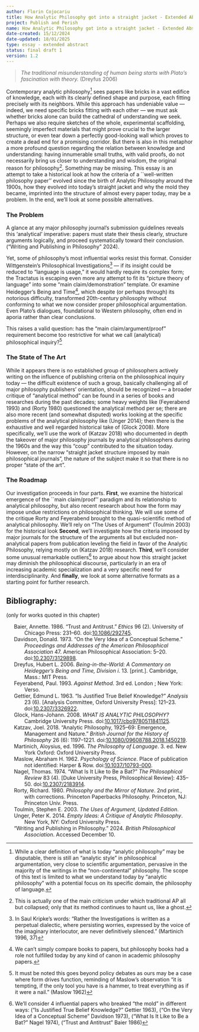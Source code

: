 ```yaml
---
author: Florin Cojocariu
title: How Analytic Philosophy got into a straight jacket - Extended Abstract
project: Publish and Perish
name: How Analytic Philosophy got into a straight jacket - Extended Abstract
date-created: 15/12/2024
date-updated: 18/01/2025
type: essay - extended abstract
status: final draft 1
version: 1.2
---
```



> *The traditional misunderstanding of human being starts with Plato's fascination with theory.* (Dreyfus 2006)

Contemporary analytic philosophy[^1] sees papers like bricks in a vast edifice of knowledge, each with its clearly defined shape and purpose, each fitting precisely with its neighbors. While this approach has undeniable value --- indeed, we need specific bricks fitting with each other --- we must ask whether bricks alone can build the cathedral of understanding we seek. Perhaps we also require sketches of the whole, experimental scaffolding, seemingly imperfect materials that might prove crucial to the larger structure, or even tear down a perfectly good-looking wall which proves to create a dead end for a promising corridor. But there is also in this metaphor a more profound question regarding the relation between knowledge and understanding: having innumerable small truths, with valid proofs, do not necessarily bring us closer to understanding and wisdom, the original reason for philosophy[^2]. Something may be missing. This essay is an attempt to take a historical look at how the criteria of a \`\`well-written philosophy paper'' evolved since the birth of Analytic Philosophy around the 1900s, how they evolved into today's straight jacket and why the mold they became, imprinted into the structure of almost every paper today, may be a problem. In the end, we'll look at some possible alternatives.

### The Problem

A glance at any major philosophy journal's submission guidelines reveals this 'analytical' imperative: papers must state their thesis clearly, structure arguments logically, and proceed systematically toward their conclusion. ("Writing and Publishing in Philosophy" 2024).

Yet, some of philosophy's most influential works resist this format. Consider Wittgenstein's Philosophical Investigations[^3] --- if its insight could be reduced to "language is usage," it would hardly require its complex form; the Tractatus is escaping even more any attempt to fit its "picture theory of language" into some "main claim/demonstration" template. Or examine Heidegger's Being and Time[^4], which despite (or perhaps through) its notorious difficulty, transformed 20th-century philosophy without conforming to what we now consider proper philosophical argumentation. Even Plato's dialogues, foundational to Western philosophy, often end in aporia rather than clear conclusions.

This raises a valid question: has the "main claim/argument/proof" requirement become too restrictive for what we call (analytical) philosophical inquiry?[^5]

### The State of The Art

While it appears there is no established group of philosophers actively writing on the influence of publishing criteria on the philosophical inquiry today --- the difficult existence of such a group, basically challenging all of major philosophy publishers' orientation, should be recognized --- a broader critique of "analytical method" can be found in a series of books and researches during the past decades; some heavy weights like (Feyerabend 1993) and (Rorty 1980) questioned the analytical method per se; there are also more recent (and somewhat disputed) works looking at the specific problems of the analytical philosophy like (Unger 2014); then there is the exhaustive and well regarded historical take of (Glock 2008). More specifically, we'll use the work of (Katzav 2018) who documented in depth the takeover of major philosophy journals by analytical philosophers during the 1960s and the way this "coup" contributed to the situation today. However, on the narrow "straight jacket structure imposed by main philosophical journals", the nature of the subject make it so that there is no proper "state of the art".

### The Roadmap

Our investigation proceeds in four parts. **First**, we examine the historical emergence of the \`\`main claim/proof'' paradigm and its relationship to analytical philosophy, but also recent research about how the form may impose undue restrictions on philosophical thinking. We will use some of the critique Rorty and Feyerabend brought to the quasi-scientific method of analytical philosophy. We'll rely on "The Uses of Argument" (Toulmin 2003) for the historical look **Second**, we'll investigate how the criteria imposed by major journals for the structure of the arguments all but excluded non-analytical papers from publication leveling the field in favor of the Analytic Philosophy, relying mostly on (Katzav 2018) research. **Third**, we'll consider some unusual remarkable outliers[^6] to argue about how this straight jacket may diminish the philosophical discourse, particularly in an era of increasing academic specialization and a very specific need for interdisciplinarity. And **finally**, we look at some alternative formats as a starting point for further research.

## Bibliography:

(only for works quoted in this chapter)

::::::::::::::::: {#refs .references .csl-bib-body .hanging-indent entry-spacing="0"}
::: {#ref-baierTrustAntitrust1986 .csl-entry}
Baier, Annette. 1986. "Trust and Antitrust." *Ethics* 96 (2). University of Chicago Press: 231--60. doi:[10.1086/292745](https://doi.org/10.1086/292745).
:::

::: {#ref-davidsonVeryIdeaConceptual1973 .csl-entry}
Davidson, Donald. 1973. "On the Very Idea of a Conceptual Scheme." *Proceedings and Addresses of the American Philosophical Association* 47. American Philosophical Association: 5--20. doi:[10.2307/3129898](https://doi.org/10.2307/3129898).
:::

::: {#ref-dreyfusBeingintheworldCommentaryHeideggers2006 .csl-entry}
Dreyfus, Hubert L. 2006. *Being-in-the-World: A Commentary on Heidegger's Being and Time, Division i*. 13. \[print.\]. Cambridge, Mass.: MIT Press.
:::

::: {#ref-feyerabendMethod1993 .csl-entry}
Feyerabend, Paul. 1993. *Against Method*. 3rd ed. London ; New York: Verso.
:::

::: {#ref-gettierJustifiedTrueBelief1963 .csl-entry}
Gettier, Edmund L. 1963. "Is Justified True Belief Knowledge?" *Analysis* 23 (6). \[Analysis Committee, Oxford University Press\]: 121--23. doi:[10.2307/3326922](https://doi.org/10.2307/3326922).
:::

::: {#ref-glockWHATANALYTICPHILOSOPHY2008 .csl-entry}
Glock, Hans-Johann. 2008. *WHAT IS ANALYTIC PHILOSOPHY?* Cambridge University Press. doi:[10.1017/cbo9780511841125](https://doi.org/10.1017/cbo9780511841125).
:::

::: {#ref-katzavAnalyticPhilosophy1925692018 .csl-entry}
Katzav, Joel. 2018. "Analytic Philosophy, 1925--69: Emergence, Management and Nature." *British Journal for the History of Philosophy* 26 (6): 1197--1221. doi:[10.1080/09608788.2018.1450219](https://doi.org/10.1080/09608788.2018.1450219).
:::

::: {#ref-martinichPhilosophyLanguage1996 .csl-entry}
Martinich, Aloysius, ed. 1996. *The Philosophy of Language*. 3. ed. New York Oxford: Oxford University Press.
:::

::: {#ref-maslowPsychologyScience1962 .csl-entry}
Maslow, Abraham H. 1962. *Psychology of Science*. Place of publication not identified: Harper & Row. doi:[10.1037/10793-000](https://doi.org/10.1037/10793-000).
:::

::: {#ref-nagelWhatItBe1974 .csl-entry}
Nagel, Thomas. 1974. "What Is It Like to Be a Bat?" *The Philosophical Review* 83 (4). \[Duke University Press, Philosophical Review\]: 435--50. doi:[10.2307/2183914](https://doi.org/10.2307/2183914).
:::

::: {#ref-rortyPhilosophyMirrorNature1980 .csl-entry}
Rorty, Richard. 1980. *Philosophy and the Mirror of Nature*. 2nd print., with corrections. Princeton Paperbacks Philosophy. Princeton, NJ: Princeton Univ. Press.
:::

::: {#ref-toulminUsesArgumentUpdated2003 .csl-entry}
Toulmin, Stephen E. 2003. *The Uses of Argument, Updated Edition*.
:::

::: {#ref-ungerEmptyIdeasCritique2014 .csl-entry}
Unger, Peter K. 2014. *Empty Ideas: A Critique of Analytic Philosophy*. New York, NY: Oxford University Press.
:::

::: {#ref-WritingPublishingPhilosophy .csl-entry}
"Writing and Publishing in Philosophy." 2024. *British Philosophical Association*. Accessed December 10.
:::
:::::::::::::::::

[^1]: While a clear definition of what is today "analytic philosophy" may be disputable, there is still an "analytic style" in philosophical argumentation, very close to scientific argumentation, pervasive in the majority of the writings in the "non-continental" philosophy. The scope of this text is limited to what we understand today by "analytic philosophy" with a potential focus on its specific domain, the philosophy of language.

[^2]: This is actually one of the main criticism under which traditional AP all but collapsed; only that its method continues to haunt us, like a ghost.

[^3]: In Saul Kripke's words: "Rather the Investigations is written as a perpetual dialectic, where persisting worries, expressed by the voice of the imaginary interlocutor, are never definitively silenced." (Martinich 1996, 37)

[^4]: We can't simply compare books to papers, but philosophy books had a role not fulfilled today by any kind of canon in academic philosophy papers.

[^5]: It must be noted this goes beyond policy debates as ours may be a case where form drives function, reminding of Maslow's observation "it is tempting, if the only tool you have is a hammer, to treat everything as if it were a nail." (Maslow 1962)

[^6]: We'll consider 4 influential papers who breaked "the mold" in different ways: ("Is Justified True Belief Knowledge?" Gettier 1963), ("On the Very Idea of a Conceptual Scheme" Davidson 1973), ("What Is It Like to Be a Bat?" Nagel 1974), ("Trust and Antitrust" Baier 1986)
